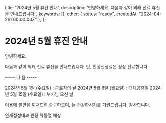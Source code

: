   title: '2024년 5월 휴진 안내',
  description: '안녕하세요. 다음과 같이 외래 진료 휴진을 안내드립니다.',
  keywords: [],
  other: { status: "ready", createdAt: "2024-04-26T00:00:00Z" },
};

# 2024년 5월 휴진 안내

안녕하세요.

다음과 같이 외래 진료 휴진을 안내드립니다.  단, 인공신장실은 정상 진료합니다.

   ----- 다   음 -----

2024년  5월 1일 (수요일) :  근로자의 날
2024년  5월 6일 (월요일) :  대체공휴일
2024년  5월 15일 (수요일) :  부처님 오신 날

이용에 불편을 끼쳐드려 송구하오며,  늘 건강하시기를 기원드립니다. 
감사합니다.

연세정성내과 원장 류동열 배상
